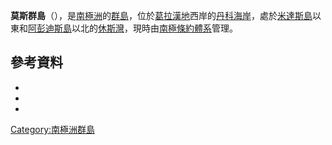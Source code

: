 '''莫斯群島'''（{{lang-en|Moss Islands}}），是[[南極洲|南極洲]]的[[群島|群島]]，位於[[葛拉漢地|葛拉漢地]]西岸的[[丹科海岸|丹科海岸]]，處於[[米達斯島|米達斯島]]以東和[[阿彭迪斯島|阿彭迪斯島]]以北的[[休斯灣|休斯灣]]，現時由[[南極條約體系|南極條約體系]]管理。

==參考資料==
*{{cite gnis | type = antarid | id = 10312| name = Moss Islands | accessdate = 2013-11-11}}
*{{cite web |url= http://www.birdlife.org |title= Cierva Point and offshore islands |accessdate= 2012-12-13 |work= BirdLife data zone: Important Bird Areas |first=  |last=  |publisher= BirdLife International |date= 2012 |archive-date= 2013-06-12 |archive-url= https://www.webcitation.org/6HKWwfXVH?url=http://www.birdlife.org/ |dead-url= no }}
*{{usgs-gazetteer|id=10312}}

{{coord|64|9|S|61|3|W|source:GNIS|display=title}}

{{DEFAULTSORT:Moss Islands}}
[[Category:南極洲群島|Category:南極洲群島]]


{{DancoCoast-geo-stub}}